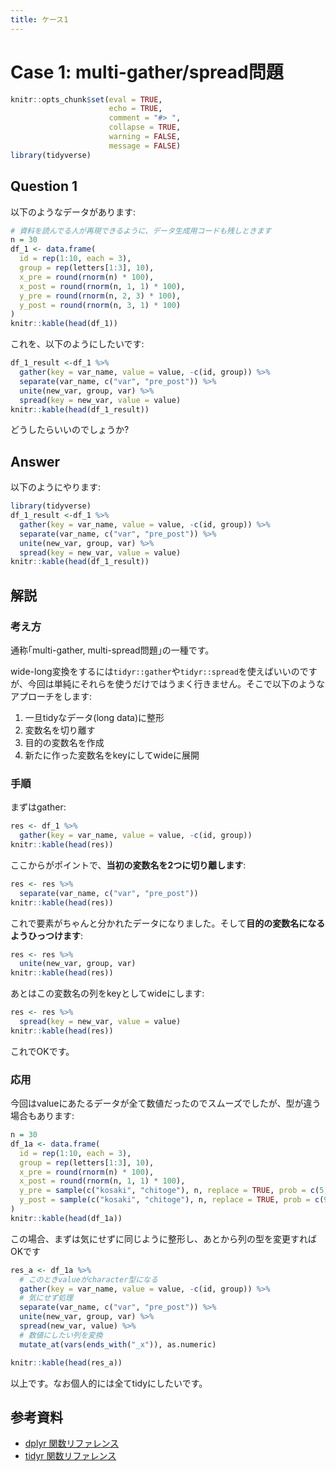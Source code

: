 ```yaml
---
title: ケース1
---
```


# Case 1: multi-gather/spread問題

```r
knitr::opts_chunk$set(eval = TRUE,
                      echo = TRUE,
                      comment = "#> ",
                      collapse = TRUE,
                      warning = FALSE,
                      message = FALSE)
library(tidyverse)
```


## Question 1

以下のようなデータがあります:

```r
# 資料を読んでる人が再現できるように、データ生成用コードも残しときます
n = 30
df_1 <- data.frame(
  id = rep(1:10, each = 3),
  group = rep(letters[1:3], 10),
  x_pre = round(rnorm(n) * 100),
  x_post = round(rnorm(n, 1, 1) * 100),
  y_pre = round(rnorm(n, 2, 3) * 100),
  y_post = round(rnorm(n, 3, 1) * 100)
)
knitr::kable(head(df_1))
```

これを、以下のようにしたいです:

```r
df_1_result <-df_1 %>%
  gather(key = var_name, value = value, -c(id, group)) %>%
  separate(var_name, c("var", "pre_post")) %>%
  unite(new_var, group, var) %>%
  spread(key = new_var, value = value)
knitr::kable(head(df_1_result))
```

どうしたらいいのでしょうか?

## Answer

以下のようにやります:

```r
library(tidyverse)
df_1_result <-df_1 %>%
  gather(key = var_name, value = value, -c(id, group)) %>%
  separate(var_name, c("var", "pre_post")) %>%
  unite(new_var, group, var) %>%
  spread(key = new_var, value = value)
knitr::kable(head(df_1_result))
```

## 解説

### 考え方

通称｢multi-gather, multi-spread問題｣の一種です。

wide-long変換をするには`tidyr::gather`や`tidyr::spread`を使えばいいのですが、今回は単純にそれらを使うだけではうまく行きません。そこで以下のようなアプローチをします:

1. 一旦tidyなデータ(long data)に整形
1. 変数名を切り離す
2. 目的の変数名を作成
3. 新たに作った変数名をkeyにしてwideに展開

### 手順

まずはgather:

```r
res <- df_1 %>%
  gather(key = var_name, value = value, -c(id, group))
knitr::kable(head(res))
```

ここからがポイントで、**当初の変数名を2つに切り離します**:

```r
res <- res %>%
  separate(var_name, c("var", "pre_post"))
knitr::kable(head(res))
```

これで要素がちゃんと分かれたデータになりました。そして**目的の変数名になるようひっつけます**:

```r
res <- res %>%
  unite(new_var, group, var)
knitr::kable(head(res))
```

あとはこの変数名の列をkeyとしてwideにします:

```r
res <- res %>%
  spread(key = new_var, value = value)
knitr::kable(head(res))
```

これでOKです。

### 応用

今回はvalueにあたるデータが全て数値だったのでスムーズでしたが、型が違う場合もあります:

```r
n = 30
df_1a <- data.frame(
  id = rep(1:10, each = 3),
  group = rep(letters[1:3], 10),
  x_pre = round(rnorm(n) * 100),
  x_post = round(rnorm(n, 1, 1) * 100),
  y_pre = sample(c("kosaki", "chitoge"), n, replace = TRUE, prob = c(5, 5)),
  y_post = sample(c("kosaki", "chitoge"), n, replace = TRUE, prob = c(9, 1))
)
knitr::kable(head(df_1a))
```

この場合、まずは気にせずに同じように整形し、あとから列の型を変更すればOKです

```r
res_a <- df_1a %>%
  # このときvalueがcharacter型になる
  gather(key = var_name, value = value, -c(id, group)) %>%
  # 気にせず処理
  separate(var_name, c("var", "pre_post")) %>%
  unite(new_var, group, var) %>%
  spread(new_var, value) %>%
  # 数値にしたい列を変換
  mutate_at(vars(ends_with("_x")), as.numeric)

knitr::kable(head(res_a))
```

以上です。なお個人的には全てtidyにしたいです。

## 参考資料

- [dplyr 関数リファレンス](https://dplyr.tidyverse.org/reference/index.html)
- [tidyr 関数リファレンス](https://tidyr.tidyverse.org/reference/index.html)
